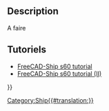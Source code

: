 <languages/>
{{UnfinishedDocu}}

{{Docnav/fr
|[[Ship_LoadCondition/fr|Charge]]
|
|[[Ship_Workbench/fr|Ship]]
|IconL=Ship_LoadCondition.svg
|IconR=
|IconC=Workbench_Ship.svg
}}

{{GuiCommand/fr
|Name=Ship PlotGZ
|Name/fr=Ship Courbe GZ
|MenuLocation=Weights → GZ curve computation
|Workbenches=[[Ship_Workbench/fr|Ship]]
|Shortcut=
|SeeAlso=
}}

== Description == 

A faire

==Tutoriels==

* [[FreeCAD-Ship s60 tutorial/fr|FreeCAD-Ship s60 tutorial ]]
* [[FreeCAD-Ship s60 tutorial (II)/fr|FreeCAD-Ship s60 tutorial (II)]] 


{{Docnav/fr
|[[Ship_LoadCondition/fr|Charge]]
|
|[[Ship_Workbench/fr|Ship]]
|IconL=Ship_LoadCondition.svg
|IconR=
|IconC=Workbench_Ship.svg
}}

{{Userdocnavi{{#translation:}}}}
[[Category:Ship{{#translation:}}]]